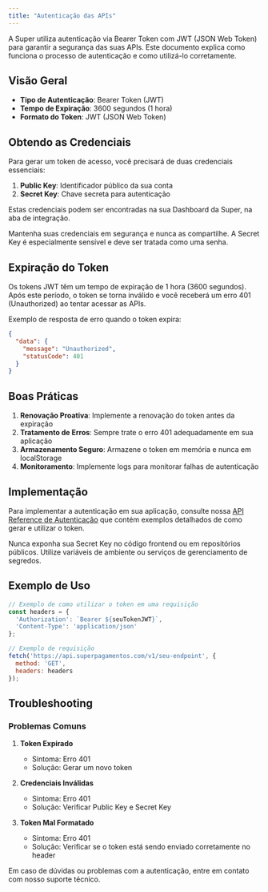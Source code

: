 ```yaml
---
title: "Autenticação das APIs"
---
```


A Super utiliza autenticação via Bearer Token com JWT (JSON Web Token) para garantir a segurança das suas APIs. Este documento explica como funciona o processo de autenticação e como utilizá-lo corretamente.

## Visão Geral

- **Tipo de Autenticação**: Bearer Token (JWT)
- **Tempo de Expiração**: 3600 segundos (1 hora)
- **Formato do Token**: JWT (JSON Web Token)

## Obtendo as Credenciais

Para gerar um token de acesso, você precisará de duas credenciais essenciais:

1. **Public Key**: Identificador público da sua conta
2. **Secret Key**: Chave secreta para autenticação

Estas credenciais podem ser encontradas na sua Dashboard da Super, na aba de integração.

<Note>
    Mantenha suas credenciais em segurança e nunca as compartilhe. A Secret Key é especialmente sensível e deve ser tratada como uma senha.
</Note>

## Expiração do Token

Os tokens JWT têm um tempo de expiração de 1 hora (3600 segundos). Após este período, o token se torna inválido e você receberá um erro 401 (Unauthorized) ao tentar acessar as APIs.

Exemplo de resposta de erro quando o token expira:

```json
{
  "data": {
    "message": "Unauthorized",
    "statusCode": 401
  }
}
```

## Boas Práticas

1. **Renovação Proativa**: Implemente a renovação do token antes da expiração
2. **Tratamento de Erros**: Sempre trate o erro 401 adequadamente em sua aplicação
3. **Armazenamento Seguro**: Armazene o token em memória e nunca em localStorage
4. **Monitoramento**: Implemente logs para monitorar falhas de autenticação

## Implementação

Para implementar a autenticação em sua aplicação, consulte nossa [API Reference de Autenticação](/api-reference/endpoint/authentication/auth) que contém exemplos detalhados de como gerar e utilizar o token.

<Warning>
    Nunca exponha sua Secret Key no código frontend ou em repositórios públicos. Utilize variáveis de ambiente ou serviços de gerenciamento de segredos.
</Warning>

## Exemplo de Uso

```javascript
// Exemplo de como utilizar o token em uma requisição
const headers = {
  'Authorization': `Bearer ${seuTokenJWT}`,
  'Content-Type': 'application/json'
};

// Exemplo de requisição
fetch('https://api.superpagamentos.com/v1/seu-endpoint', {
  method: 'GET',
  headers: headers
});
```

## Troubleshooting

### Problemas Comuns

1. **Token Expirado**
   - Sintoma: Erro 401
   - Solução: Gerar um novo token

2. **Credenciais Inválidas**
   - Sintoma: Erro 401
   - Solução: Verificar Public Key e Secret Key

3. **Token Mal Formatado**
   - Sintoma: Erro 401
   - Solução: Verificar se o token está sendo enviado corretamente no header

<Note>
    Em caso de dúvidas ou problemas com a autenticação, entre em contato com nosso suporte técnico.
</Note>